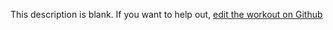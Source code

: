 
  This description is blank. If you want to help out, [edit the workout on Github](https://www.github.com/LiftArcade/exercises/blob/main/exercises/bridge-description.mdx)